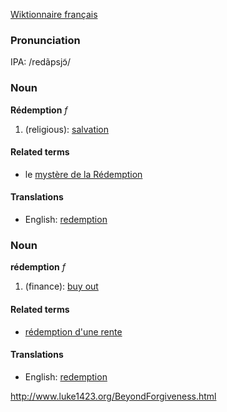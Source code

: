 [[http://fr.wiktionary.org/wiki/rédemption|Wiktionnaire français]]
===Pronunciation===
IPA: /redãpsjɔ̃/

===Noun===
'''Rédemption''' ''f''

# (religious): [[salvation]]

====Related terms====
*le [[mystère de la Rédemption]]

====Translations====
*English: [[redemption]]

===Noun===
'''rédemption''' ''f''

# (finance): [[buy out]] <!-- Is this correct? -->

====Related terms====
*[[rédemption d'une rente]]

====Translations====
*English: [[redemption]]
http://www.luke1423.org/BeyondForgiveness.html